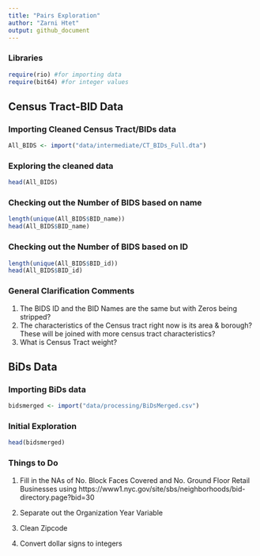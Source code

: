```yaml
---
title: "Pairs Exploration"
author: "Zarni Htet"
output: github_document
---
```


### Libraries 

```r
require(rio) #for importing data
require(bit64) #for integer values
```

## Census Tract-BID Data

### Importing Cleaned Census Tract/BIDs data
```r
All_BIDS <- import("data/intermediate/CT_BIDs_Full.dta")
```

### Exploring the cleaned data
```r
head(All_BIDS)
```

### Checking out the Number of BIDS based on name
```r
length(unique(All_BIDS$BID_name))
head(All_BIDS$BID_name)
```

### Checking out the Number of BIDS based on ID
```r
length(unique(All_BIDS$BID_id))
head(All_BIDS$BID_id)
```

### General Clarification Comments

1. The BIDS ID and the BID Names are the same but with Zeros being stripped?
2. The characteristics of the Census tract right now is its area & borough? These will be joined with more census tract characteristics?
3. What is Census Tract weight?


## BiDs Data

### Importing BiDs data
```r
bidsmerged <- import("data/processing/BiDsMerged.csv")
```

### Initial Exploration
```r
head(bidsmerged)
```

### Things to Do

1. Fill in the NAs of No. Block Faces Covered and No. Ground Floor Retail Businesses using
https://www1.nyc.gov/site/sbs/neighborhoods/bid-directory.page?bid=30

2. Separate out the Organization Year Variable

3. Clean Zipcode

4. Convert dollar signs to integers
